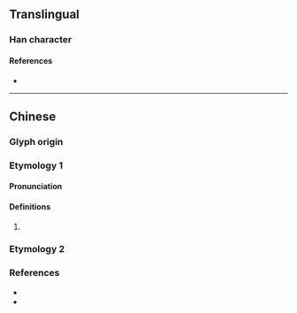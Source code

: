 {{character info}}
==Translingual==

===Han character===
{{Han char|rn=85|rad=水|as=11|sn=14|four=33114|canj=EJCG,XEJCG|ids=⿰氵窐}}

====References====
* {{Han ref|kx=0646.240|dkj=18158|dj=1056.040|hdz=31731.030|uh=6F25|ud=28453|bh=E270|bd=57968}}

----

==Chinese==

===Glyph origin===
{{Han compound|水|窐|ls=psc|c1=s|c2=p|t1=water}}

===Etymology 1===
{{zh-forms}}

====Pronunciation====
{{zh-pron
|m=wā
|c=waa1
|cat=
}}

====Definitions====
{{zh-hanzi}}

# {{rfdef|zh}}

===Etymology 2===
{{zh-see|窪}}

===References===
* {{R:twedu|B02230}}
* {{R:twedu|A02968-008}}